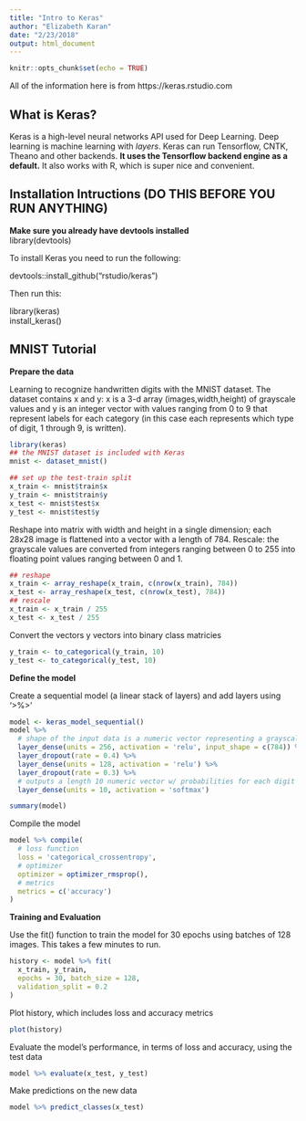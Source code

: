 ```yaml
---
title: "Intro to Keras"
author: "Elizabeth Karan"
date: "2/23/2018"
output: html_document
---
```


```r
knitr::opts_chunk$set(echo = TRUE)
```

All of the information here is from https://keras.rstudio.com

## What is Keras?
Keras is a high-level neural networks API used for Deep Learning. Deep learning is machine learning with *layers*. Keras can run Tensorflow, CNTK, Theano and other backends. **It uses the Tensorflow backend engine as a default.** It also works with R, which is super nice and convenient. 


## Installation Intructions (DO THIS BEFORE YOU RUN ANYTHING)

**Make sure you already have devtools installed**  
library(devtools)

To install Keras you need to run the following:  

devtools::install_github("rstudio/keras")  

Then run this:  

library(keras)  
install_keras()  


## MNIST Tutorial

**Prepare the data**

Learning to recognize handwritten digits with the MNIST dataset. The dataset contains x and y: x is a 3-d array (images,width,height) of grayscale values and y is an integer vector with values ranging from 0 to 9 that represent labels for each category (in this case each represents which type of digit, 1 through 9, is written). 
```r
library(keras)
## the MNIST dataset is included with Keras
mnist <- dataset_mnist()

## set up the test-train split
x_train <- mnist$train$x
y_train <- mnist$train$y
x_test <- mnist$test$x
y_test <- mnist$test$y
```

Reshape into matrix with width and height in a single dimension; each 28x28 image is flattened into a vector with a length of 784. Rescale: the grayscale values are converted from integers ranging between 0 to 255 into floating point values ranging between 0 and 1. 
```r
## reshape 
x_train <- array_reshape(x_train, c(nrow(x_train), 784))
x_test <- array_reshape(x_test, c(nrow(x_test), 784))
## rescale
x_train <- x_train / 255
x_test <- x_test / 255
```

Convert the vectors y vectors into binary class matricies
```r
y_train <- to_categorical(y_train, 10)
y_test <- to_categorical(y_test, 10)
```


**Define the model**

Create a sequential model (a linear stack of layers) and add layers using '>%>'
```r
model <- keras_model_sequential() 
model %>% 
  # shape of the input data is a numeric vector representing a grayscale image with length of 784 
  layer_dense(units = 256, activation = 'relu', input_shape = c(784)) %>% 
  layer_dropout(rate = 0.4) %>% 
  layer_dense(units = 128, activation = 'relu') %>%
  layer_dropout(rate = 0.3) %>%
  # outputs a length 10 numeric vector w/ probabilities for each digit
  layer_dense(units = 10, activation = 'softmax')

summary(model)
```

Compile the model
```r
model %>% compile(
  # loss function
  loss = 'categorical_crossentropy',
  # optimizer
  optimizer = optimizer_rmsprop(),
  # metrics
  metrics = c('accuracy')
)
```


**Training and Evaluation**

Use the fit() function to train the model for 30 epochs using batches of 128 images. This takes a few minutes to run. 
```r
history <- model %>% fit(
  x_train, y_train, 
  epochs = 30, batch_size = 128, 
  validation_split = 0.2
)
```

Plot history, which includes loss and accuracy metrics
```r
plot(history)
```

Evaluate the model's performance, in terms of loss and accuracy, using the test data
```r
model %>% evaluate(x_test, y_test)
```

Make predictions on the new data
```r
model %>% predict_classes(x_test)
```

